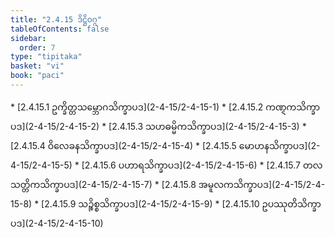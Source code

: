 ```yaml
---
title: "2.4.15 ဒိဋ္ဌိဝဂ္ဂ"
tableOfContents: false
sidebar:
  order: 7
type: "tipitaka"
basket: "vi"
book: "paci"
---
```



<DynamicBreadcrumb />



<TableOfContents book="paci" section="2.4.15">
* [2.4.15.1 ဥက္ခိတ္တသမ္ဘောဂသိက္ခာပဒ](2-4-15/2-4-15-1)
* [2.4.15.2 ကဏ္ဋကသိက္ခာပဒ](2-4-15/2-4-15-2)
* [2.4.15.3 သဟဓမ္မိကသိက္ခာပဒ](2-4-15/2-4-15-3)
* [2.4.15.4 ဝိလေခနသိက္ခာပဒ](2-4-15/2-4-15-4)
* [2.4.15.5 မောဟနသိက္ခာပဒ](2-4-15/2-4-15-5)
* [2.4.15.6 ပဟာရသိက္ခာပဒ](2-4-15/2-4-15-6)
* [2.4.15.7 တလသတ္တိကသိက္ခာပဒ](2-4-15/2-4-15-7)
* [2.4.15.8 အမူလကသိက္ခာပဒ](2-4-15/2-4-15-8)
* [2.4.15.9 သဉ္စိစ္စသိက္ခာပဒ](2-4-15/2-4-15-9)
* [2.4.15.10 ဥပဿုတိသိက္ခာပဒ](2-4-15/2-4-15-10)
</TableOfContents>